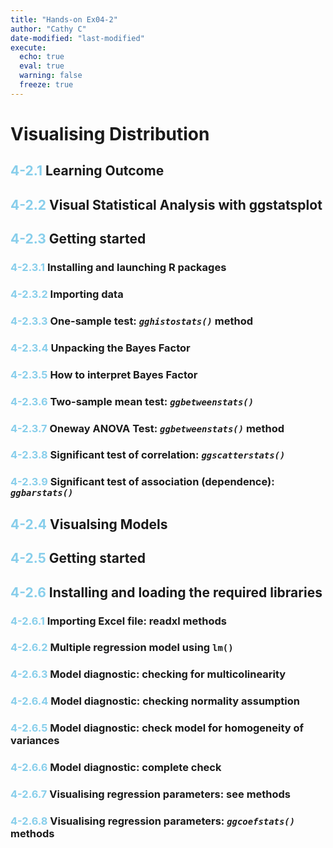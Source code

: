 ```yaml
---
title: "Hands-on Ex04-2"
author: "Cathy C"
date-modified: "last-modified" 
execute:
  echo: true 
  eval: true 
  warning: false 
  freeze: true  
---
```


# Visualising Distribution

## [4-2.1]{style="color:skyblue"} Learning Outcome

## [4-2.2]{style="color:skyblue"} Visual Statistical Analysis with **ggstatsplot**

## [4-2.3]{style="color:skyblue"} Getting started

### [4-2.3.1]{style="color:skyblue"} Installing and launching R packages

### [4-2.3.2]{style="color:skyblue"} Importing data

### [4-2.3.3]{style="color:skyblue"} One-sample test: *`gghistostats()`* method

### [4-2.3.4]{style="color:skyblue"} Unpacking the Bayes Factor

### [4-2.3.5]{style="color:skyblue"} How to interpret Bayes Factor

### [4-2.3.6]{style="color:skyblue"} Two-sample mean test: *`ggbetweenstats()`* 

### [4-2.3.7]{style="color:skyblue"} Oneway ANOVA Test: *`ggbetweenstats()`* method

### [4-2.3.8]{style="color:skyblue"} Significant test of correlation: *`ggscatterstats()`*

### [4-2.3.9]{style="color:skyblue"} Significant test of association (dependence): *`ggbarstats()`*

## [4-2.4]{style="color:skyblue"} Visualsing Models

## [4-2.5]{style="color:skyblue"} Getting started

## [4-2.6]{style="color:skyblue"} Installing and loading the required libraries

### [4-2.6.1]{style="color:skyblue"} Importing Excel file: readxl methods

### [4-2.6.2]{style="color:skyblue"} Multiple regression model using `lm()` 

### [4-2.6.3]{style="color:skyblue"} Model diagnostic: checking for multicolinearity

### [4-2.6.4]{style="color:skyblue"} Model diagnostic: checking normality assumption

### [4-2.6.5]{style="color:skyblue"} Model diagnostic: check model for homogeneity of variances

### [4-2.6.6]{style="color:skyblue"} Model diagnostic: complete check

### [4-2.6.7]{style="color:skyblue"} Visualising regression parameters: see methods

### [4-2.6.8]{style="color:skyblue"} Visualising regression parameters: *`ggcoefstats()`* methods
